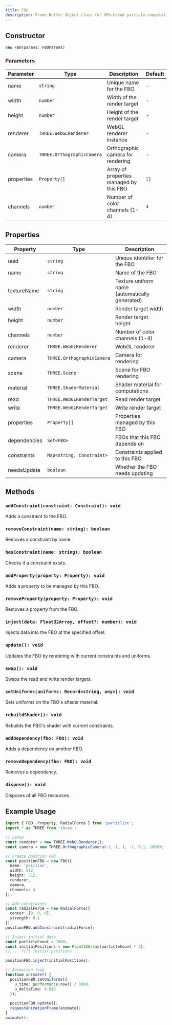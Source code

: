 ```yaml
---
title: FBO
description: Frame Buffer Object class for GPU-based particle computations
---
```


## Constructor

```typescript
new FBO(params: FBOParams)
```

### Parameters

| Parameter  | Type                        | Description                                | Default |
| ---------- | --------------------------- | ------------------------------------------ | ------- |
| name       | `string`                    | Unique name for the FBO                   | -       |
| width      | `number`                    | Width of the render target                 | -       |
| height     | `number`                    | Height of the render target                | -       |
| renderer   | `THREE.WebGLRenderer`       | WebGL renderer instance                    | -       |
| camera     | `THREE.OrthographicCamera`  | Orthographic camera for rendering          | -       |
| properties | `Property[]`                | Array of properties managed by this FBO   | `[]`    |
| channels   | `number`                    | Number of color channels (1-4)            | `4`     |

## Properties

| Property      | Type                        | Description                                              |
|---------------|-----------------------------|---------------------------------------------------------|
| uuid          | `string`                    | Unique identifier for the FBO                           |
| name          | `string`                    | Name of the FBO                                         |
| textureName   | `string`                    | Texture uniform name (automatically generated)          |
| width         | `number`                    | Render target width                                     |
| height        | `number`                    | Render target height                                    |
| channels      | `number`                    | Number of color channels (1-4)                         |
| renderer      | `THREE.WebGLRenderer`       | WebGL renderer                                          |
| camera        | `THREE.OrthographicCamera`  | Camera for rendering                                    |
| scene         | `THREE.Scene`               | Scene for FBO rendering                                 |
| material      | `THREE.ShaderMaterial`      | Shader material for computations                        |
| read          | `THREE.WebGLRenderTarget`   | Read render target                                      |
| write         | `THREE.WebGLRenderTarget`   | Write render target                                     |
| properties    | `Property[]`                | Properties managed by this FBO                          |
| dependencies  | `Set<FBO>`                  | FBOs that this FBO depends on                           |
| constraints   | `Map<string, Constraint>`   | Constraints applied to this FBO                         |
| needsUpdate   | `boolean`                   | Whether the FBO needs updating                          |

## Methods

### `addConstraint(constraint: Constraint): void`

Adds a constraint to the FBO.

### `removeConstraint(name: string): boolean`

Removes a constraint by name.

### `hasConstraint(name: string): boolean`

Checks if a constraint exists.

### `addProperty(property: Property): void`

Adds a property to be managed by this FBO.

### `removeProperty(property: Property): void`

Removes a property from the FBO.

### `inject(data: Float32Array, offset?: number): void`

Injects data into the FBO at the specified offset.

### `update(): void`

Updates the FBO by rendering with current constraints and uniforms.

### `swap(): void`

Swaps the read and write render targets.

### `setUniforms(uniforms: Record<string, any>): void`

Sets uniforms on the FBO's shader material.

### `rebuildShader(): void`

Rebuilds the FBO's shader with current constraints.

### `addDependency(fbo: FBO): void`

Adds a dependency on another FBO.

### `removeDependency(fbo: FBO): void`

Removes a dependency.

### `dispose(): void`

Disposes of all FBO resources.

## Example Usage

```typescript
import { FBO, Property, RadialForce } from 'particlize';
import * as THREE from 'three';

// Setup
const renderer = new THREE.WebGLRenderer();
const camera = new THREE.OrthographicCamera(-1, 1, 1, -1, 0.1, 1000);

// Create position FBO
const positionFBO = new FBO({
  name: 'position',
  width: 512,
  height: 512,
  renderer,
  camera,
  channels: 4
});

// Add constraints
const radialForce = new RadialForce({
  center: [0, 0, 0],
  strength: 0.1
});
positionFBO.addConstraint(radialForce);

// Inject initial data
const particleCount = 1000;
const initialPositions = new Float32Array(particleCount * 4);
// ... fill initial positions ...

positionFBO.inject(initialPositions);

// Animation loop
function animate() {
  positionFBO.setUniforms({
    u_time: performance.now() / 1000,
    u_deltaTime: 0.016
  });
  
  positionFBO.update();
  requestAnimationFrame(animate);
}
animate();
```
